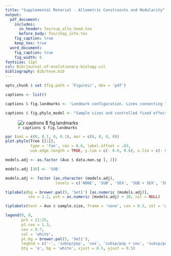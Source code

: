 ```yaml
---
title: "Supplemental Material - Allometric Constraints and Modularity"
output:
  pdf_document:
    includes:
      in_header: Tex/sup_allo_head.tex
      before_body: Tex/chap_info.tex
    fig_caption: true
    keep_tex: true
  word_document:
    fig_caption: true
    fig_width: 6
fontsize: 11pt
csl: Bib/journal-of-evolutionary-biology.csl
bibliography: Bib/tese.bib
---	
```


```r
opts_chunk $ set (fig.path = 'Figures/', dev = 'pdf')
```

```r
captions <- list()

captions $ fig.landmarks <- 'Landmark configuration. Lines connecting landmarks indicate traits considered, either as interlandmark distances or local shape variables. Dotted and dashed lines indicate the association of each trait to *a priori* regional hypotheses of association (Face and Neurocranium, respectively). \\label{fig:landmarks}'

captions $ fig.phylo_model <- "Sample sizes and controlled fixed effects for 109 OTUs of anthropoid primates, depicted in a phylogenetic hypothesis from @springer_macroevolutionary_2012. \\label{fig:phylo_model}"

```

\renewcommand{\thefigure}{S\arabic{figure}}
\renewcommand{\thetable}{S\arabic{table}}

\input{Tables/lms_en}

![`r captions $ fig.landmarks`](Figures/landmarks.png)

\input{Tables/dist_en}

```r
par (omi = c(0, 0.1, 0, 0.1), mar = c(0, 0, 0, 0))
plot.phylo(Tree [[1]],
           type = 'fan', cex = 0.6, label.offset = .03,
           use.edge.length = TRUE, y.lim = c(- 0.6, 0.6), x.lim = c(- 0.6, 0.6))

models.adj <- as.factor (Aux $ data.man.sp [, 2])

models.adj [30] <- 'SUB'

models.adj <- factor (as.character (models.adj),
                      levels = c('NONE', 'SUB', 'SEX', 'SUB + SEX', 'SUB * SEX'))

tiplabels(bg = brewer.pal(5, 'Set1') [as.numeric (models.adj)],
          cex = 2.2, pch = as.numeric (models.adj) + 20, col = NULL)

tiplabels(text = Aux $ sample.size, frame = 'none', cex = 0.5, col = 'white')

legend(0, 0,
       pch = 21:25,
       pt.cex = 1.3,
       cex = 0.7,
       col = 'white',
       pt.bg = brewer.pal(5, 'Set1'),
       legend = c('-', 'subsp/pop', 'sex', 'subsp/pop + sex', 'subsp/pop * sex'),
       bty = 'o', bg = 'white', xjust = 0.5, yjust = 0.5)
```
